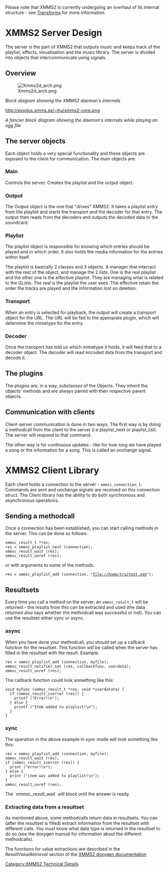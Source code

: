 {{Navbar}}

Please note that XMMS2 is currently undergoing an overhaul of its internal structure - see [[Transforms]] for more information.

= XMMS2 Server Design =

The server is the part of XMMS2 that outputs music and keeps track of the playlist, effects, visualisation and the music library. The server is divided into objects that intercommunicate using signals.

== Overview ==
[[Image:Xmms2d_arch.png]]

''Block diagram showing the XMMS2 daemon's internals''

http://exodus.xmms.se/~tru/xmms2-core.png

''A fancier block diagram showing the daemon's internals while playing an ogg file''

== The server objects ==

Each object holds a very special functionality and these objects are exposed to the client for communication. The main objects are:

=== Main ===
Controls the server. Creates the playlist and the output object.

=== Output ===
The Output object is the one that "drives" XMMS2. It takes a playlist entry from the playlist and starts the transport and the decoder for that entry. The output then reads from the decoders and outputs the decoded data to the soundcard.

=== Playlist ===
The playlist object is responsible for knowing which entries should be played and in which order. It also holds the media information for the entries within itself.

The playlist is basically 2 classes and 3 objects. A manager that interract with the rest of the object, and manage the 2 lists. One is the real playlist and the other one is the effective playlist. They are managing what is related to the GLists. The real is the playlist the user sees. The effective retain the order the tracks are played and the information lost on deletion.

=== Transport ===
When an entry is selected for playback, the output will create a transport object for the URL. The URL will be fed to the appropiate plugin, which will determine the mimetype for the entry.

=== Decoder ===
Once the transport has told us which mimetype it holds, it will feed that to a decoder object. The decoder will read encoded data from the transport and decode it.

== The plugins ==

The plugins are, in a way, subclasses of the Objects. They inherit the objects' methods and are always paired with their respective parent objects.

== Communication with clients ==

Client-server communication is done in two ways. The first way is by doing a methodcall from the client to the server (i.e playlist_next or playlist_list). The server will respond to that command.

The other way is for continuous updates - like for how long we have played a song or the information for a song. This is called an onchange signal.

= XMMS2 Client Library =

Each client holds a connection to the server - <tt>xmmsc_connection_t</tt>. Commands are sent and onchange signals are received on this connection struct. The Client library has the ability to do both synchronous and asynchronous operations.

== Sending a methodcall ==

Once a connection has been established, you can start calling methods in the server. This can be done as follows:

 xmmsc_result_t *res;
 res = xmmsc_playlist_next (connection);
 xmmsc_result_wait (res);
 xmmsc_result_unref (res);

or with arguments to some of the methods.

 res = xmmsc_playlist_add (connection, "file://home/tru/test.ogg");

== Resultsets ==
Every time you call a method on the server, an <tt>xmmsc_result_t</tt> will be returned - the results from this can be extracted and used (the data returned also says whether the methodcall was successful or not). You can use the resultset either sync or async.

=== async ===
When you have done your methodcall, you should set up a callback function for the resultset. This function will be called when the server has filled in the resultset with the result. Example:

 res = xmmsc_playlist_add (connection, myfile);
 xmmsc_result_notifier_set (res, callbackfunc, userdata);
 xmmsc_result_unref (res);


The callback function could look something like this:

 void myfunc (xmmsc_result_t *res, void *userdatata) {
   if (xmmsc_result_iserror (res)) {
     printf ("Error!\n");
   } else {
     printf ("Item added to playlist!\n");
   }
 }

=== sync ===
The operation in the above example in sync mode will look something like this:

 res = xmmsc_playlist_add (connection, myfile);
 xmmsc_result_wait (res);
 if (xmmsc_result_iserror (res)) {
   print ("error!\n");
 } else {
   print ("item was added to playlist!\n");
 }
 xmmsc_result_unref (res);

The `xmmsc_result_wait` will block until the answer is ready.

=== Extracting data from a resultset ===
As mentioned above, some methodcalls return data in resultsets. You can (after the resultset is filled) extract information from the resultset with different calls. You must know what data type is returned in the resultset to do so (see the doxygen manual for information about the different methodcalls).

The functions for value extractions are described in the ''ResultValueRetrieval'' section of the [http://xmms2.xmms.se/doxygen/ XMMS2 doxygen documentation]

[[Category:XMMS2 Technical Details]]